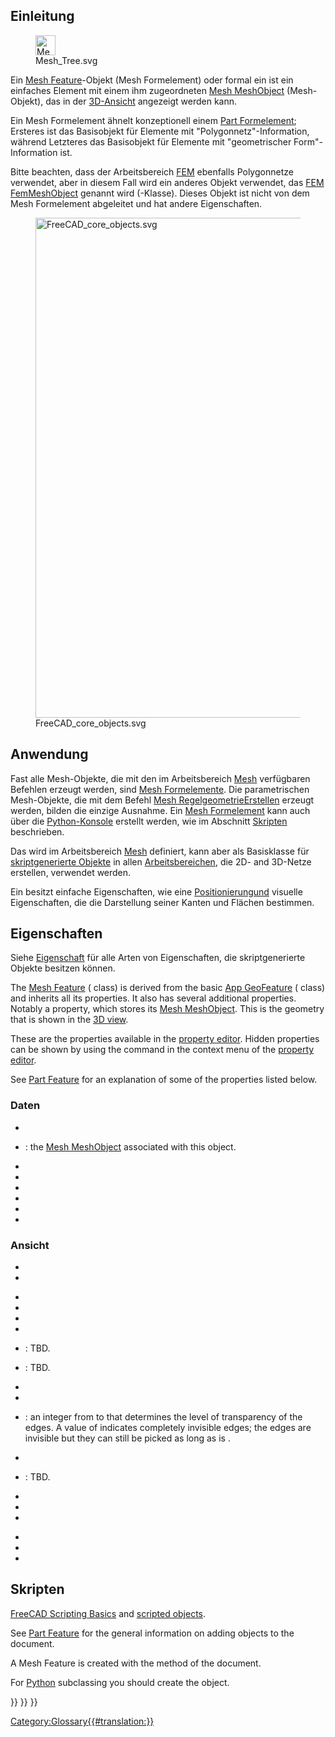 <languages/>
{{TOCright}}

<span id="Introduction"></span>
== Einleitung ==

[[File:Mesh_Tree.svg|32px]]

Ein [[Mesh Feature/de|Mesh Feature]]-Objekt (Mesh Formelement) oder formal ein {{incode|Mesh::Feature}} ist ein einfaches Element mit einem ihm zugeordneten [[Mesh_MeshObject/de|Mesh MeshObject]] (Mesh-Objekt), das in der [[3D_view/de|3D-Ansicht]] angezeigt werden kann.

Ein Mesh Formelement ähnelt konzeptionell einem [[Part_Feature/de|Part Formelement]]; Ersteres ist das Basisobjekt für Elemente mit "Polygonnetz"-Information, während Letzteres das Basisobjekt für Elemente mit "geometrischer Form"-Information ist.

Bitte beachten, dass der Arbeitsbereich [[FEM Workbench/de|FEM]] ebenfalls Polygonnetze  verwendet, aber in diesem Fall wird ein anderes Objekt verwendet, das [[FEM_Mesh/de|FEM FemMeshObject]] genannt wird ({{incode|Fem::FemMeshObject}}-Klasse). Dieses Objekt ist nicht von dem Mesh Formelement abgeleitet und hat andere Eigenschaften.

[[File:FreeCAD_core_objects.svg|800px]]

{{Caption|Vereinfachtes Diagramm der Beziehungen zwischen den Kernobjekten in FreeCAD.}}

<span id="Usage"></span>
==Anwendung==

Fast alle Mesh-Objekte, die mit den im Arbeitsbereich [[Mesh_Workbench/de|Mesh]] verfügbaren Befehlen erzeugt werden, sind [[Mesh Feature/de|Mesh Formelemente]]. Die parametrischen Mesh-Objekte, die mit dem Befehl [[Mesh_BuildRegularSolid/de|Mesh RegelgeometrieErstellen]] erzeugt werden, bilden die einzige Ausnahme. Ein [[Mesh Feature/de|Mesh Formelement]] kann auch über die [[Python console/de|Python-Konsole]] erstellt werden, wie im Abschnitt [[Mesh_Feature/de#Skripten|Skripten]] beschrieben.

Das {{incode|Mesh::Feature}} wird im Arbeitsbereich [[Mesh_Workbench/de|Mesh]] definiert, kann aber als Basisklasse für [[Scripted_objects/de|skriptgenerierte Objekte]] in allen [[Workbenches/de|Arbeitsbereichen]], die 2D- and 3D-Netze erstellen, verwendet werden.

Ein {{incode|Mesh::Feature}} besitzt einfache Eigenschaften, wie eine [[Placement/de|Positionierung]]und visuelle Eigenschaften, die die Darstellung seiner Kanten und Flächen bestimmen.

<span id="Properties"></span>
== Eigenschaften ==

Siehe [[Property/de|Eigenschaft]] für alle Arten von Eigenschaften, die skriptgenerierte Objekte besitzen können.

The [[Mesh_Feature|Mesh Feature]] ({{incode|Mesh::Feature}} class) is derived from the basic [[App_GeoFeature|App GeoFeature]] ({{incode|App::GeoFeature}} class) and inherits all its properties. It also has several additional properties. Notably a {{PropertyData|Mesh}} property, which stores its [[Mesh_MeshObject|Mesh MeshObject]]. This is the geometry that is shown in the [[3D_view|3D view]].

These are the properties available in the [[Property_editor|property editor]]. Hidden properties can be shown by using the {{MenuCommand|Show hidden}} command in the context menu of the [[Property_editor|property editor]].

See [[Part_Feature#Properties|Part Feature]] for an explanation of some of the properties listed below.

<span id="Data"></span>
=== Daten ===

{{TitleProperty|Basis}}

* {{PropertyData|Proxy|PythonObject|Hidden}}
* {{PropertyData|Mesh|MeshKernel}}: the [[Mesh_MeshObject|Mesh MeshObject]] associated with this object.
* {{PropertyData|Placement|Placement}}
* {{PropertyData|_ Element Map Version|String|Hidden}}
* {{PropertyData|Label|String}}
* {{PropertyData|Label2|String|Hidden}}
* {{PropertyData|Expression Engine|ExpressionEngine|Hidden}}
* {{PropertyData|Visibility|Bool|Hidden}}

<span id="View"></span>
===Ansicht===

{{TitleProperty|Base}}

* {{PropertyView|Proxy|PythonObject|Hidden}}
* {{PropertyView|Transform Origin|Placement|Hidden}}

{{TitleProperty|Display Options}}

* {{PropertyView|Bounding Box|Bool}}
* {{PropertyView|Display Mode|Enumeration}}
* {{PropertyView|Show In Tree|Bool}}
* {{PropertyView|Visibility|Bool}}

{{TitleProperty|Object Style}}

* {{PropertyView|Coloring|Bool|Hidden}}: TBD.
* {{PropertyView|Crease Angle|FloatConstraint}}: TBD.
* {{PropertyView|Lighting|Enumeration}}
* {{PropertyView|Line Color|Color}}
* {{PropertyView|Line Transparency|Percent}}: an integer from {{value|0}} to {{value|100}} that determines the level of transparency of the edges. A value of {{value|100}} indicates completely invisible edges; the edges are invisible but they can still be picked as long as {{PropertyView|Selectable}} is {{TRUE}}.
* {{PropertyView|Line Width|FloatConstraint}}
* {{PropertyView|Open Edges|Bool}}: TBD.
* {{PropertyView|Point Size|FloatConstraint}}
* {{PropertyView|Shape Appearance|MaterialList}}
* {{PropertyView|Transparency|Percent}}

{{TitleProperty|Selection}}

* {{PropertyView|On Top When Selected|Enumeration}}
* {{PropertyView|Selectable|Bool}}
* {{PropertyView|Selection Style|Enumeration}}

<span id="Scripting"></span>
== Skripten ==

{{Emphasis|See also:}} [[FreeCAD_Scripting_Basics|FreeCAD Scripting Basics]] and [[Scripted_objects|scripted objects]].

See [[Part_Feature|Part Feature]] for the general information on adding objects to the document.

A Mesh Feature is created with the {{incode|addObject()}} method of the document.

{{Code|code=
import FreeCAD as App

doc = App.newDocument()
obj = App.ActiveDocument.addObject("Mesh::Feature", "Name")
obj.Label = "Custom label"
}}

For [[Python|Python]] subclassing you should create the {{incode|Mesh::FeaturePython}} object.

{{Code|code=
import FreeCAD as App

doc = App.newDocument()
obj = App.ActiveDocument.addObject("Mesh::FeaturePython", "Name")
obj.Label = "Custom label"
}}


{{Mesh_Tools_navi{{#translation:}}}}
{{Document_objects_navi{{#translation:}}}}
{{Userdocnavi{{#translation:}}}}
[[Category:Glossary{{#translation:}}]]